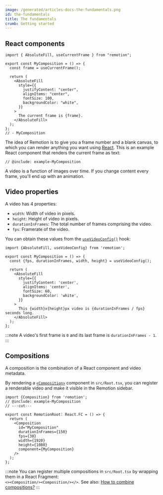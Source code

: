 ```yaml
---
image: /generated/articles-docs-the-fundamentals.png
id: the-fundamentals
title: The fundamentals
crumb: Getting started
---
```


## React components

```twoslash include example
import { AbsoluteFill, useCurrentFrame } from "remotion";

export const MyComposition = () => {
  const frame = useCurrentFrame();

  return (
    <AbsoluteFill
      style={{
        justifyContent: "center",
        alignItems: "center",
        fontSize: 100,
        backgroundColor: "white",
      }}
    >
      The current frame is {frame}.
    </AbsoluteFill>
  );
};
// - MyComposition
```

The idea of Remotion is to give you a frame number and a blank canvas, to which you can render anything you want using [React](https://react.dev). This is an example React component that renders the current frame as text:

```tsx twoslash title="MyComposition.tsx"
// @include: example-MyComposition
```

A video is a function of images over time. If you change content every frame, you'll end up with an animation.

## Video properties

A video has 4 properties:

- `width`: Width of video in pixels.
- `height`: Height of video in pixels.
- `durationInFrames`: The total number of frames comprising the video.
- `fps`: Framerate of the video.

You can obtain these values from the [`useVideoConfig()`](/docs/use-video-config) hook:

```tsx twoslash
import {AbsoluteFill, useVideoConfig} from 'remotion';

export const MyComposition = () => {
  const {fps, durationInFrames, width, height} = useVideoConfig();

  return (
    <AbsoluteFill
      style={{
        justifyContent: 'center',
        alignItems: 'center',
        fontSize: 60,
        backgroundColor: 'white',
      }}
    >
      This {width}x{height}px video is {durationInFrames / fps} seconds long.
    </AbsoluteFill>
  );
};
```

:::note
A video's first frame is `0` and its last frame is `durationInFrames - 1`.
:::

## Compositions

A composition is the combination of a React component and video metadata.

By rendering a [`<Composition>`](/docs/composition) component in `src/Root.tsx`, you can register a renderable video and make it visible in the Remotion sidebar.

```tsx twoslash title="src/Root.tsx"
import {Composition} from 'remotion';
// @include: example-MyComposition
// ---cut---

export const RemotionRoot: React.FC = () => {
  return (
    <Composition
      id="MyComposition"
      durationInFrames={150}
      fps={30}
      width={1920}
      height={1080}
      component={MyComposition}
    />
  );
};
```

:::note
You can register multiple compositions in `src/Root.tsx` by wrapping them in a React Fragment:  
`<><Composition/><Composition/></>`. See also: [How to combine compositions?](/docs/miscellaneous/snippets/combine-compositions)
:::
